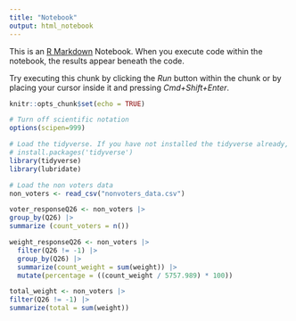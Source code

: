 ```yaml
---
title: "Notebook"
output: html_notebook
---
```


This is an [R Markdown](http://rmarkdown.rstudio.com) Notebook. When you execute code within the notebook, the results appear beneath the code. 

Try executing this chunk by clicking the *Run* button within the chunk or by placing your cursor inside it and pressing *Cmd+Shift+Enter*. 

```r
knitr::opts_chunk$set(echo = TRUE)
```

```r
# Turn off scientific notation
options(scipen=999)

# Load the tidyverse. If you have not installed the tidyverse already, remove the # from the next line and run it first.  
# install.packages('tidyverse')
library(tidyverse)
library(lubridate)
```

```r
# Load the non voters data
non_voters <- read_csv("nonvoters_data.csv")
```

```r
voter_responseQ26 <- non_voters |> 
group_by(Q26) |>
summarize (count_voters = n())
```
```r
weight_responseQ26 <- non_voters |> 
  filter(Q26 != -1) |>
  group_by(Q26) |> 
  summarize(count_weight = sum(weight)) |> 
  mutate(percentage = ((count_weight / 5757.989) * 100))
```

```r
total_weight <- non_voters |>
filter(Q26 != -1) |>
summarize(total = sum(weight))
```

